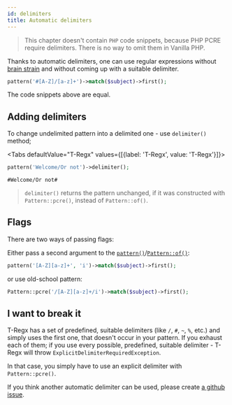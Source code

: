 ```yaml
---
id: delimiters
title: Automatic delimiters
---
```


> This chapter doesn't contain `PHP` code snippets, because PHP PCRE require delimiters. There is no way to omit them
> in Vanilla PHP.

Thanks to automatic delimiters, one can use regular expressions without [brain strain](overview.md#brain-strain)
and without coming up with a suitable delimiter.

```php
pattern('#[A-Z]/[a-z]+')->match($subject)->first();
```

The code snippets above are equal.

## Adding delimiters

To change undelimited pattern into a delimited one - use `delimiter()` method;

<Tabs defaultValue="T-Regx" values={[{label: 'T-Regx', value: 'T-Regx'}]}>
<TabItem value="T-Regx">

```php
pattern('Welcome/Or not')->delimiter();
```

</TabItem>
</Tabs>

<!--T-Regx:{echo-at(0)}-->
<!--Result-Output-->

<div className="output-block">

```text
#Welcome/Or not#
```

</div>

> `delimiter()` returns the pattern unchanged, if it was constructed with `Pattern::pcre()`, instead of `Pattern::of()`.

## Flags

There are two ways of passing flags:

Either pass a second argument to the [`pattern()`](introduction.md#entry-points)/[`Pattern::of()`](introduction.md#entry-points):

```php
pattern('[A-Z][a-z]+', 'i')->match($subject)->first();
```

or use old-school pattern:

```php
Pattern::pcre('/[A-Z][a-z]+/i')->match($subject)->first();
```

## I want to break it

T-Regx has a set of predefined, suitable delimiters (like `/`, `#`, `~`, `%`, etc.) and simply uses the first one,
that doesn't occur in your pattern. If you exhaust each of them; if you use every possible, predefined, suitable delimiter -
T-Regx will throw `ExplicitDelimiterRequiredException`.

In that case, you simply have to use an explicit delimiter with `Pattern::pcre()`.

If you think another automatic delimiter can be used,
please create [a github issue](https://github.com/T-Regx/T-Regx/issues/new/choose).
